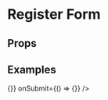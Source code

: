 
<Meta title="Components/RegisterForm" component={RegisterForm} />

# Register Form

## Props

<Props of={RegisterForm} />

## Examples

<Preview>
  <Story name="Default">
    <RegisterForm isMember={false}
                  toggleIsMember={() => {}}
                  onSubmit={() => {}}
    />
  </Story>
</Preview>

